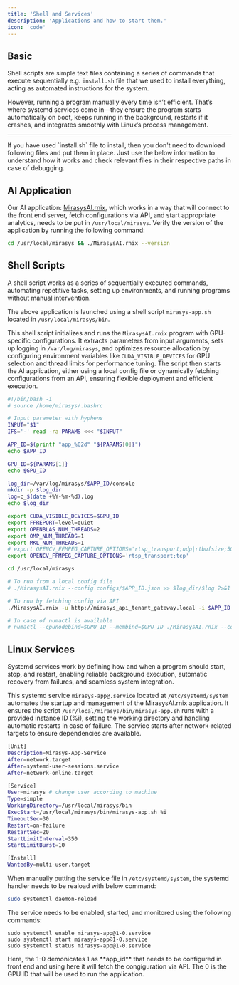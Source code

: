 ```yaml
---
title: 'Shell and Services'
description: 'Applications and how to start them.'
icon: 'code'
---
```


## Basic

Shell scripts are simple text files containing a series of commands that execute sequentially e.g. `install.sh` file that we used to install everything, acting as automated instructions for the system.

However, running a program manually every time isn’t efficient. That’s where systemd services come in—they ensure the program starts automatically on boot, keeps running in the background, restarts if it crashes, and integrates smoothly with Linux’s process management.

---

<Note>
  If you have used `install.sh` file to install, then you don't need to download following files and put them in place. Just use the below information to understand how it works and check relevant files in their respective paths in case of debugging.
</Note>

## AI Application

Our AI application: [MirasysAI.rnix](http://google.com), which works in a way that will connect to the front end server, fetch configurations via API, and start appropriate analytics, needs to be put in `/usr/local/mirasys`. Verify the version of the application by running the following command:

```bash
cd /usr/local/mirasys && ./MirasysAI.rnix --version
```

## Shell Scripts

A shell script works as a series of sequentially executed commands, automating repetitive tasks, setting up environments, and running programs without manual intervention.

The above application is launched using a shell script `mirasys-app.sh` located in `/usr/local/mirasys/bin`.

This shell script initializes and runs the `MirasysAI.rnix` program with GPU-specific configurations. It extracts parameters from input arguments, sets up logging in `/var/log/mirasys`, and optimizes resource allocation by configuring environment variables like `CUDA_VISIBLE_DEVICES` for GPU selection and thread limits for performance tuning. The script then starts the AI application, either using a local config file or dynamically fetching configurations from an API, ensuring flexible deployment and efficient execution.

```bash mirasys-app.sh
#!/bin/bash -i
# source /home/mirasys/.bashrc

# Input parameter with hyphens
INPUT="$1"
IFS='-' read -ra PARAMS <<< "$INPUT"

APP_ID=$(printf "app_%02d" "${PARAMS[0]}")
echo $APP_ID

GPU_ID=${PARAMS[1]}
echo $GPU_ID

log_dir=/var/log/mirasys/$APP_ID/console
mkdir -p $log_dir
log=c_$(date +%Y-%m-%d).log
echo $log_dir

export CUDA_VISIBLE_DEVICES=$GPU_ID
export FFREPORT=level=quiet
export OPENBLAS_NUM_THREADS=2
export OMP_NUM_THREADS=1
export MKL_NUM_THREADS=1
# export OPENCV_FFMPEG_CAPTURE_OPTIONS='rtsp_transport;udp|rtbufsize;50M|buffer_size;0|allowed_media_types;video'
export OPENCV_FFMPEG_CAPTURE_OPTIONS='rtsp_transport;tcp'

cd /usr/local/mirasys

# To run from a local config file
# ./MirasysAI.rnix --config configs/$APP_ID.json >> $log_dir/$log 2>&1

# To run by fetching config via API
./MirasysAI.rnix -u http://mirasys_api_tenant_gateway.local -i $APP_ID >> $log_dir/$log 2>&1

# In case of numactl is available
# numactl --cpunodebind=$GPU_ID --membind=$GPU_ID ./MirasysAI.rnix --config configs/$APP_ID.json >> $log_dir/$log 2>&1
```

## Linux Services

Systemd services work by defining how and when a program should start, stop, and restart, enabling reliable background execution, automatic recovery from failures, and seamless system integration.

This systemd service `mirasys-app@.service` located at `/etc/systemd/system` automates the startup and management of the MirasysAI.rnix application. It ensures the script `/usr/local/mirasys/bin/mirasys-app.sh` runs with a provided instance ID (%i), setting the working directory and handling automatic restarts in case of failure. The service starts after network-related targets to ensure dependencies are available.

```bash mirasys-app.service
[Unit]
Description=Mirasys-App-Service
After=network.target
After=systemd-user-sessions.service
After=network-online.target

[Service]
User=mirasys # change user according to machine
Type=simple
WorkingDirectory=/usr/local/mirasys/bin
ExecStart=/usr/local/mirasys/bin/mirasys-app.sh %i
TimeoutSec=30
Restart=on-failure
RestartSec=20
StartLimitInterval=350
StartLimitBurst=10

[Install]
WantedBy=multi-user.target
```

When manually putting the service file in `/etc/systemd/system`, the systemd handler needs to be reaload with below command:

```bash
sudo systemctl daemon-reload
```

The service needs to be enabled, started, and monitored using the following commands:

```
sudo systemctl enable mirasys-app@1-0.service
sudo systemctl start mirasys-app@1-0.service
sudo systemctl status mirasys-app@1-0.service
```
<Note>
Here, the 1-0 demonicates 1 as **app_id** that needs to be configured in front end and using here it will fetch the congiguration via API. The 0 is the GPU ID that will be used to run the application.
</Note> 